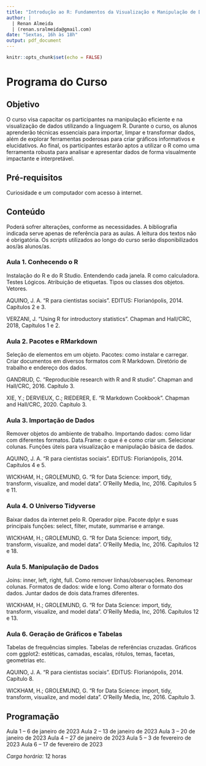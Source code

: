 ---
title: "Introdução ao R: Fundamentos da Visualização e Manipulação de Dados"
author: |
  | Renan Almeida 
  | (renan.sralmeida@gmail.com)
date: "Sextas, 16h às 18h"
output: pdf_document
---

```{r setup, include=FALSE}
knitr::opts_chunk$set(echo = FALSE)
```

# Programa do Curso

## Objetivo
O curso visa capacitar os participantes na manipulação eficiente e na visualização de dados utilizando a linguagem R. Durante o curso, os alunos aprenderão técnicas essenciais para importar, limpar e transformar dados, além de explorar ferramentas poderosas para criar gráficos informativos e elucidativos. Ao final, os participantes estarão aptos a utilizar o R como uma ferramenta robusta para analisar e apresentar dados de forma visualmente impactante e interpretável.

## Pré-requisitos
Curiosidade e um computador com acesso à internet.

## Conteúdo
Poderá sofrer alterações, conforme as necessidades. A bibliografia indicada serve apenas de referência para as aulas. A leitura dos textos não é obrigatória. Os *scripts* utilizados ao longo do curso serão disponibilizados aos/às alunos/as.

### Aula 1. Conhecendo o R
Instalação do R e do R Studio. Entendendo cada janela. R como calculadora. Testes Lógicos. Atribuição de etiquetas. Tipos ou classes dos objetos. Vetores.

AQUINO, J. A. “R para cientistas sociais”. EDITUS: Florianópolis, 2014. Capítulos 2 e 3.

VERZANI, J. “Using R for introductory statistics”. Chapman and Hall/CRC, 2018, Capítulos 1 e 2.

### Aula 2. Pacotes e RMarkdown
Seleção de elementos em um objeto. Pacotes: como instalar e carregar. Criar documentos em diversos formatos com R Markdown. Diretório de trabalho e endereço dos dados.

GANDRUD, C. “Reproducible research with R and R studio”. Chapman and Hall/CRC, 2016. Capítulo 3.

XIE, Y.; DERVIEUX, C.; RIEDERER, E. “R Markdown Cookbook”. Chapman and Hall/CRC, 2020. Capítulo 3. 

### Aula 3. Importação de Dados
Remover objetos do ambiente de trabalho. Importando dados: como lidar com diferentes formatos. Data.Frame: o que é e como criar um. Selecionar colunas. Funções úteis para visualização e manipulação básica de dados. 

AQUINO, J. A. “R para cientistas sociais”. EDITUS: Florianópolis, 2014. Capítulos 4 e 5.

WICKHAM, H.; GROLEMUND, G. “R for Data Science: import, tidy, transform, visualize, and model data”. O’Reilly Media, Inc, 2016. Capítulos 5 e 11.

### Aula 4. O Universo Tidyverse
Baixar dados da internet pelo R. Operador pipe. Pacote dplyr e suas principais funções: select, filter, mutate, summarise e arrange. 

WICKHAM, H.; GROLEMUND, G. “R for Data Science: import, tidy, transform, visualize, and model data”. O’Reilly Media, Inc, 2016. Capítulos 12 e 18.

### Aula 5. Manipulação de Dados
Joins: inner, left, right, full. Como remover linhas/observações. Renomear colunas. Formatos de dados: wide e long. Como alterar o formato dos dados. Juntar dados de dois data.frames diferentes. 

WICKHAM, H.; GROLEMUND, G. “R for Data Science: import, tidy, transform, visualize, and model data”. O’Reilly Media, Inc, 2016. Capítulos 12 e 13.

### Aula 6. Geração de Gráficos e Tabelas
Tabelas de frequências simples. Tabelas de referências cruzadas. Gráficos com ggplot2: estéticas, camadas, escalas, rótulos, temas, facetas, geometrias etc. 

AQUINO, J. A. “R para cientistas sociais”. EDITUS: Florianópolis, 2014. Capítulo 8.

WICKHAM, H.; GROLEMUND, G. “R for Data Science: import, tidy, transform, visualize, and model data”. O’Reilly Media, Inc, 2016. Capítulo 3.

## Programação

Aula 1 – 6 de janeiro de 2023
Aula 2 – 13 de janeiro de 2023 
Aula 3 – 20 de janeiro de 2023
Aula 4 – 27 de janeiro de 2023
Aula 5 – 3 de fevereiro de 2023
Aula 6 – 17 de fevereiro de 2023 

*Carga horária*: 12 horas


